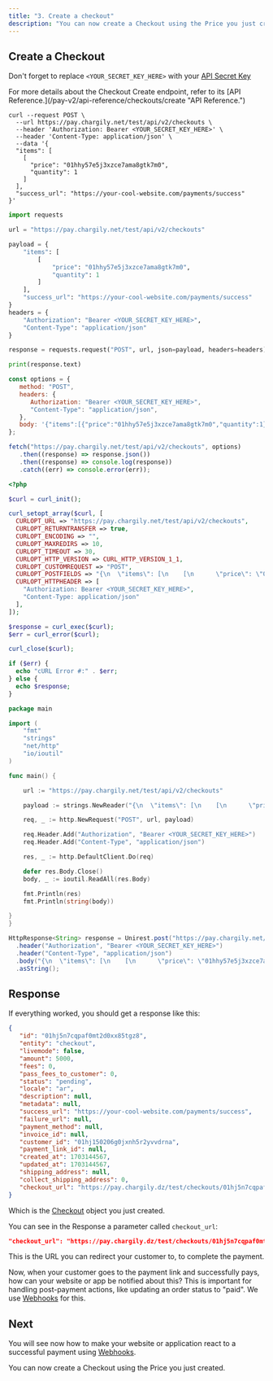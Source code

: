 ```yaml
---
title: "3. Create a checkout"
description: "You can now create a Checkout using the Price you just created."
---
```


## Create a Checkout

<Note>Don't forget to replace `<YOUR_SECRET_KEY_HERE>` with your [API Secret Key](/pay-v2/api-keys "API Secret Key")</Note>

<Tip>
   For more details about the Checkout Create endpoint, refer to its [API
   Reference.](/pay-v2/api-reference/checkouts/create "API Reference.")
</Tip>

<CodeGroup>

```curl cURL
curl --request POST \
  --url https://pay.chargily.net/test/api/v2/checkouts \
  --header 'Authorization: Bearer <YOUR_SECRET_KEY_HERE>' \
  --header 'Content-Type: application/json' \
  --data '{
  "items": [
    [
      "price": "01hhy57e5j3xzce7ama8gtk7m0",
      "quantity": 1
    ]
  ],
  "success_url": "https://your-cool-website.com/payments/success"
}'
```

```python Python
import requests

url = "https://pay.chargily.net/test/api/v2/checkouts"

payload = {
    "items": [
        [
            "price": "01hhy57e5j3xzce7ama8gtk7m0",
            "quantity": 1
        ]
    ],
    "success_url": "https://your-cool-website.com/payments/success"
}
headers = {
    "Authorization": "Bearer <YOUR_SECRET_KEY_HERE>",
    "Content-Type": "application/json"
}

response = requests.request("POST", url, json=payload, headers=headers)

print(response.text)
```

```javascript JavaScript
const options = {
   method: "POST",
   headers: {
      Authorization: "Bearer <YOUR_SECRET_KEY_HERE>",
      "Content-Type": "application/json",
   },
   body: '{"items":[{"price":"01hhy57e5j3xzce7ama8gtk7m0","quantity":1}],"success_url":"https://your-cool-website.com/payments/success"}',
};

fetch("https://pay.chargily.net/test/api/v2/checkouts", options)
   .then((response) => response.json())
   .then((response) => console.log(response))
   .catch((err) => console.error(err));
```

```php PHP
<?php

$curl = curl_init();

curl_setopt_array($curl, [
  CURLOPT_URL => "https://pay.chargily.net/test/api/v2/checkouts",
  CURLOPT_RETURNTRANSFER => true,
  CURLOPT_ENCODING => "",
  CURLOPT_MAXREDIRS => 10,
  CURLOPT_TIMEOUT => 30,
  CURLOPT_HTTP_VERSION => CURL_HTTP_VERSION_1_1,
  CURLOPT_CUSTOMREQUEST => "POST",
  CURLOPT_POSTFIELDS => "{\n  \"items\": [\n    [\n      \"price\": \"01hhy57e5j3xzce7ama8gtk7m0\",\n      \"quantity\": 1\n    ]\n  ],\n  \"success_url\": \"https://your-cool-website.com/payments/success\"\n}",
  CURLOPT_HTTPHEADER => [
    "Authorization: Bearer <YOUR_SECRET_KEY_HERE>",
    "Content-Type: application/json"
  ],
]);

$response = curl_exec($curl);
$err = curl_error($curl);

curl_close($curl);

if ($err) {
  echo "cURL Error #:" . $err;
} else {
  echo $response;
}
```

```go GO
package main

import (
	"fmt"
	"strings"
	"net/http"
	"io/ioutil"
)

func main() {

	url := "https://pay.chargily.net/test/api/v2/checkouts"

	payload := strings.NewReader("{\n  \"items\": [\n    [\n      \"price\": \"01hhy57e5j3xzce7ama8gtk7m0\",\n      \"quantity\": 1\n    ]\n  ],\n  \"success_url\": \"https://your-cool-website.com/payments/success\"\n}")

	req, _ := http.NewRequest("POST", url, payload)

	req.Header.Add("Authorization", "Bearer <YOUR_SECRET_KEY_HERE>")
	req.Header.Add("Content-Type", "application/json")

	res, _ := http.DefaultClient.Do(req)

	defer res.Body.Close()
	body, _ := ioutil.ReadAll(res.Body)

	fmt.Println(res)
	fmt.Println(string(body))

}
}
```

```java Java
HttpResponse<String> response = Unirest.post("https://pay.chargily.net/test/api/v2/checkouts")
  .header("Authorization", "Bearer <YOUR_SECRET_KEY_HERE>")
  .header("Content-Type", "application/json")
  .body("{\n  \"items\": [\n    [\n      \"price\": \"01hhy57e5j3xzce7ama8gtk7m0\",\n      \"quantity\": 1\n    ]\n  ],\n  \"success_url\": \"https://your-cool-website.com/payments/success\"\n}")
  .asString();
```

</CodeGroup>

## Response

If everything worked, you should get a response like this:

```json json
{
   "id": "01hj5n7cqpaf0mt2d0xx85tgz8",
   "entity": "checkout",
   "livemode": false,
   "amount": 5000,
   "fees": 0,
   "pass_fees_to_customer": 0,
   "status": "pending",
   "locale": "ar",
   "description": null,
   "metadata": null,
   "success_url": "https://your-cool-website.com/payments/success",
   "failure_url": null,
   "payment_method": null,
   "invoice_id": null,
   "customer_id": "01hj150206g0jxnh5r2yvvdrna",
   "payment_link_id": null,
   "created_at": 1703144567,
   "updated_at": 1703144567,
   "shipping_address": null,
   "collect_shipping_address": 0,
   "checkout_url": "https://pay.chargily.dz/test/checkouts/01hj5n7cqpaf0mt2d0xx85tgz8/pay"
}
```

Which is the [Checkout](/pay-v2/api-reference/checkouts/checkout-object "Checkout") object you just created.

You can see in the Response a parameter called `checkout_url`:

```json
"checkout_url": "https://pay.chargily.dz/test/checkouts/01hj5n7cqpaf0mt2d0xx85tgz8/pay"
```

This is the URL you can redirect your customer to, to complete the payment.

Now, when your customer goes to the payment link and successfully pays, how can your website or app be notified about this? This is important for handling post-payment actions, like updating an order status to "paid". We use [Webhooks](/v2/webhooks "Webhooks") for this.

## Next

You will see now how to make your website or application react to a successful payment using [Webhooks](/pay-v2/webhooks "Webhooks").

<Card title="Receive webhooks" icon="link" href="/pay-v2/handle-webhooks">
   You can now create a Checkout using the Price you just created.
</Card>
